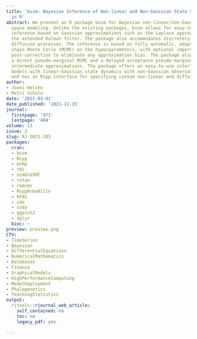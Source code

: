 ```yaml
---
title: 'bssm: Bayesian Inference of Non-linear and Non-Gaussian State Space Models
  in R'
abstract: We present an R package bssm for Bayesian non-linear/non-Gaussian state
  space modeling. Unlike the existing packages, bssm allows for easy-to-use approximate
  inference based on Gaussian approximations such as the Laplace approximation and
  the extended Kalman filter. The package also accommodates discretely observed latent
  diffusion processes. The inference is based on fully automatic, adaptive Markov
  chain Monte Carlo (MCMC) on the hyperparameters, with optional importance sampling
  post-correction to eliminate any approximation bias. The package also implements
  a direct pseudo-marginal MCMC and a delayed acceptance pseudo-marginal MCMC using
  intermediate approximations. The package offers an easy-to-use interface to define
  models with linear-Gaussian state dynamics with non-Gaussian observation models
  and has an Rcpp interface for specifying custom non-linear and diffusion models.
author:
- Jouni Helske
- Matti Vihola
date: '2021-03-01'
date_published: '2021-12-15'
journal:
  firstpage: '471'
  lastpage: '484'
volume: 13
issue: 2
slug: RJ-2021-103
packages:
  cran:
  - bssm
  - Rcpp
  - pomp
  - rbi
  - nimbleSMC
  - rstan
  - ramcmc
  - RcppArmadillo
  - KFAS
  - sde
  - coda
  - ggplot2
  - dplyr
  bioc: ~
preview: preview.png
CTV:
- TimeSeries
- Bayesian
- DifferentialEquations
- NumericalMathematics
- Databases
- Finance
- GraphicalModels
- HighPerformanceComputing
- ModelDeployment
- Phylogenetics
- TeachingStatistics
output:
  rjtools::rjournal_web_article:
    self_contained: no
    toc: no
    legacy_pdf: yes

---
```

